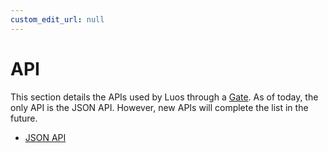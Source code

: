 ```yaml
---
custom_edit_url: null
---
```


# API

This section details the APIs used by Luos through a [Gate](../tools/gate). As of today, the only API is the JSON API. However, new APIs will complete the list in the future.

- [JSON API](/documentation/tools/api-json)
